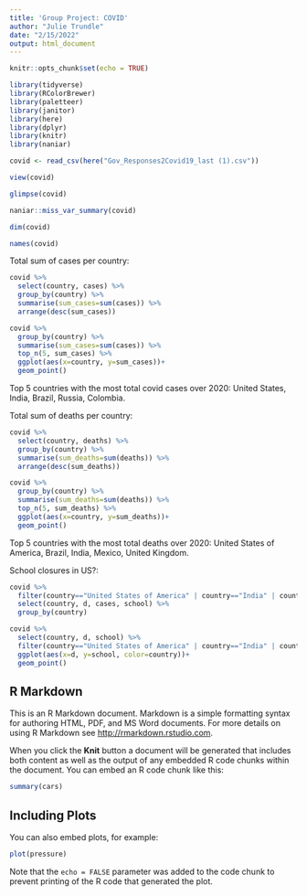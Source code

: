 ```yaml
---
title: 'Group Project: COVID'
author: "Julie Trundle"
date: "2/15/2022"
output: html_document
---
```


```r
knitr::opts_chunk$set(echo = TRUE)
```

```r
library(tidyverse)
library(RColorBrewer)
library(paletteer)
library(janitor)
library(here)
library(dplyr)
library(knitr)
library(naniar)
```

```r
covid <- read_csv(here("Gov_Responses2Covid19_last (1).csv"))
```

```r
view(covid)
```

```r
glimpse(covid)
```

```r
naniar::miss_var_summary(covid)
```
```r
dim(covid)
```

```r
names(covid)
```

Total sum of cases per country: 
```r
covid %>% 
  select(country, cases) %>% 
  group_by(country) %>% 
  summarise(sum_cases=sum(cases)) %>% 
  arrange(desc(sum_cases))
```
```r
covid %>% 
  group_by(country) %>% 
  summarise(sum_cases=sum(cases)) %>% 
  top_n(5, sum_cases) %>% 
  ggplot(aes(x=country, y=sum_cases))+
  geom_point()
```
Top 5 countries with the most total covid cases over 2020: United States, India, Brazil, Russia, Colombia. 

Total sum of deaths per country: 
```r
covid %>%
  select(country, deaths) %>%
  group_by(country) %>%
  summarise(sum_deaths=sum(deaths)) %>%
  arrange(desc(sum_deaths))
```
```r
covid %>% 
  group_by(country) %>% 
  summarise(sum_deaths=sum(deaths)) %>% 
  top_n(5, sum_deaths) %>% 
  ggplot(aes(x=country, y=sum_deaths))+
  geom_point()
```
Top 5 countries with the most total deaths over 2020: United States of America, Brazil, India, Mexico, United Kingdom. 

School closures in US?: 
```r
covid %>% 
  filter(country=="United States of America" | country=="India" | country=="Brazil" | country=="Russia" | country=="Colombia") %>% 
  select(country, d, cases, school) %>% 
  group_by(country)
```

```r
covid %>% 
  select(country, d, school) %>% 
  filter(country=="United States of America" | country=="India" | country=="Brazil" | country=="Russia" | country=="Colombia") %>%
  ggplot(aes(x=d, y=school, color=country))+
  geom_point()
```

## R Markdown

This is an R Markdown document. Markdown is a simple formatting syntax for authoring HTML, PDF, and MS Word documents. For more details on using R Markdown see <http://rmarkdown.rstudio.com>.

When you click the **Knit** button a document will be generated that includes both content as well as the output of any embedded R code chunks within the document. You can embed an R code chunk like this:

```r
summary(cars)
```

## Including Plots

You can also embed plots, for example:

```r
plot(pressure)
```

Note that the `echo = FALSE` parameter was added to the code chunk to prevent printing of the R code that generated the plot.
